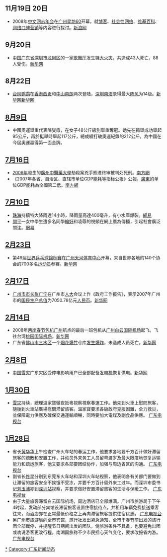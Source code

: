 {{newsrelease|time=2016-08-26T07:32:49+00:00}}
==11月19日 20日==
*2008年[[中文网志年会|中文网志年会]]在[[广州|广州]][[星坊60|星坊60]]开幕，就[[博客|博客]]、[[社会性网络|社会性网络]]、[[维基百科|维基百科]]、[[网络营销|网络口碑营销]]等内容进行探讨。[http://tech.sina.com.cn/i/2008-11-15/10002582069.shtml 新浪网]{{Wayback|url=http://tech.sina.com.cn/i/2008-11-15/10002582069.shtml |date=20190605153127 }}

== 9月20日 ==
*[[中华人民共和国|中国]][[广东省|广东省]][[深圳市|深圳市]][[龙岗区|龙岗区]]的一家[[歌舞厅|歌舞厅]]发生[[深圳舞王俱乐部火灾|特大火灾]]，共造成43人死亡，88人受伤。[http://news.xinhuanet.com/newscenter/2008-09/21/content_10086290.htm 新华网]{{Wayback|url=http://news.xinhuanet.com/newscenter/2008-09/21/content_10086290.htm |date=20090825033808 }}

== 8月22日 ==
*[[台风鹦鹉|台风鹦鹉]]在[[香港|香港]][[西貢市|西贡]]和[[中山市|中山]][[南朗|南朗]]两次登陆，[[深圳|深圳]][[南澳街道|南澳]]录得最大[[阵风|阵风]]为14级。[http://news.xinhuanet.com/gangao/2008-08/22/content_9632712.htm 新华网]{{Wayback|url=http://news.xinhuanet.com/gangao/2008-08/22/content_9632712.htm |date=20080827104104 }}[http://news.xinhuanet.com/newscenter/2008-08/22/content_9631930.htm 新华网]

== [[8月9日|8月9日]] ==
*中國奧運舉重代表陳燮霞，在女子48公斤級別舉重奪冠。她先在抓舉成功舉起95公斤，再於挺舉時舉起117公斤，總成績打破奧運紀錄的212公斤，為中國在今屆奧運贏得第一面金牌。

== [[7月16日|7月16日]] ==
*[[2006年|2006年]]發生的[[廣州中醫藥大學|廣州中醫藥大學]]劫殺案兇手熊进终审被判处死刑。[http://news.southcn.com/gdnews/nanyuedadi/content/2008-07/17/content_4477571.htm 南方網]{{Wayback|url=http://news.southcn.com/gdnews/nanyuedadi/content/2008-07/17/content_4477571.htm |date=20190609015115 }}
*《2007年各省、自治区、直辖市单位GDP能耗等指标公报》公報，[[廣東|廣東]]的单位GDP能耗為全國第二低。[http://news.southcn.com/gdnews/gdyc/content/2008-07/16/content_4477073.htm 南方網]{{Wayback|url=http://news.southcn.com/gdnews/gdyc/content/2008-07/16/content_4477073.htm |date=20190606010708 }}

== [[7月10日|7月10日]] ==
*[[珠海|珠海]]持續特大降雨達14小時，降雨量高達400毫升，有小水庫爆裂。[https://archive.is/20130103160349/http://gd.news.163.com/08/0711/10/4GIIF7Q6003600FS.html 網易]
*[[开平市|開平]]一女中學生遭多名同學[[輪奸|輪奸]]和凌辱的視頻在網上廣為傳播，引起社會廣泛關注。[https://web.archive.org/web/20080801064743/http://gd.news.163.com/08/0710/08/4GFPSP2T0036008G.html 網易]

== [[2月23日|2月23日]] ==
*第49届[[世界乒乓球锦标赛|世界乒乓球锦标赛]]在[[广州|广州]][[天河体育中心|天河体育中心]]开幕，来自世界各地的140个协会的700多名[[运动员|运动员]]参赛。[http://news.xinhuanet.com/newscenter/2008-02/23/content_7655526.htm 新华网]{{Wayback|url=http://news.xinhuanet.com/newscenter/2008-02/23/content_7655526.htm |date=20091129124352 }}

== [[2月17日|2月17日]] ==
*[[广州市市长|广州市市长]][[张广宁|张广宁]]在广州市[[人民代表大会|人大]]会议上作《政府工作报告》，表示2007年广州市的[[国民生产总值|国民生产总值]]为7050.78亿元[[人民币|人民币]]。[https://web.archive.org/web/20080907030652/http://www.gd.xinhuanet.com/2008-02/18/content_12469075.htm 新华网]

== [[2月14日|2月14日]] ==
*2008年[[两岸春节包机|两岸春节包机]][[广州|广州]]航点的最后一班包机从[[广州白云国际机场|广州白云国际机场]]起飞，飞往台湾[[桃园国际机场|桃园国际机场]]。[https://web.archive.org/web/20120516181507/http://www.gd.xinhuanet.com/2008-02/15/content_12453074.htm 新华网]
*广东省[[佛山市|佛山市]][[三水区|三水区]]一个[[烟花|烟花]][[爆竹|爆竹]]仓库[[三水烟花仓库爆炸事件|发生爆炸]]，未造成人员死亡。[https://web.archive.org/web/20120516100336/http://www.gd.xinhuanet.com/newscenter/photo/2008-02/15/content_12459971.htm 新华网]

== [[2月8日|2月8日]] ==
*[[2008年中国雪灾|中国雪灾]]广东灾区受停电影响用户已全部配备[[发电机|发电机]]恢复供电。[https://web.archive.org/web/20080906174205/http://gd.xinhuanet.com/newscenter/2008-02/10/content_12427905.htm 新华网]

== [[1月30日|1月30日]] ==
*[[2008年中国雪灾|雪灾]]持续，總理溫家寶徹夜抵粵視察視察春運工作。他先到火車上慰問旅客，隨後到火車站廣場慰問滯留旅客。溫家寶要求各級政府克服困難，全力救災，並保障電力供應及確保交通運輸順暢，同時要加大電煤及副食品供應。 [http://211.96.9.9/videotxt.action?contentId=74775 广东电视台]{{dead link|date=十一月 2017 |bot=InternetArchiveBot }}

== [[1月28日|1月28日]] ==
*省长[[黄华华|黄华华]]上午检查广州火车站的春运工作，他要求各地要千方百计做好滞留旅客的疏散和安置工作，并动员外来务工人员留粤渡岁及最大限度地恢复运输能力和疏运旅客，他又要求各部要团结协作，加强与周边省区的沟通。 [http://211.96.9.9/videotxt.action?contentId=74675 广东电视台]{{dead link|date=十一月 2017 |bot=InternetArchiveBot }}
*副省长[[佟星|佟星]]分别到东莞东火车站和深圳火车站视察，他表明各有关部门要做到让滞留的旅客安全不挨饿不受冻，并要千方百计留外来工过年。而深圳市委书记[[刘玉浦|刘玉浦]]亦到[[深圳站|深圳站]]视察，并要求做好安置滞留旅客的生活与保暖工作。 [http://211.96.9.9/videotxt.action?contentId=74676 广东电视台]{{dead link|date=十一月 2017 |bot=InternetArchiveBot }}
*由于大量旅客滞留白云国际机场，周边酒店已全部爆满。广州市旅游局于下午4时起，发动部分宾馆设滞留旅客设置住宿接待点，并租用车辆免费接送乘客往来，而酒店亦在正常最低价格之上再向滞留旅客提供住宿优惠。 [http://211.96.9.9/videotxt.action?contentId=74683 广东电视台]{{dead link|date=十一月 2017 |bot=InternetArchiveBot }}
*另广州市旅游局向全市宾馆、旅行社发出紧急通知，全市于春节前出发的旅行团全部截停，并提醒节日期间出发的团队，倘旅游条件不具备，也要避免出团或劝说游客更改行程。南湖国旅称不少市民担心天气变化，要求改报省内游。 [http://211.96.9.9/videotxt.action?contentId=74684 广东电视台]{{dead link|date=十一月 2017 |bot=InternetArchiveBot }}

{{广东新闻动态/存档目录}}

[[Category:2008年广东|*]]
[[Category:广东新闻动态|Category:广东新闻动态]]
